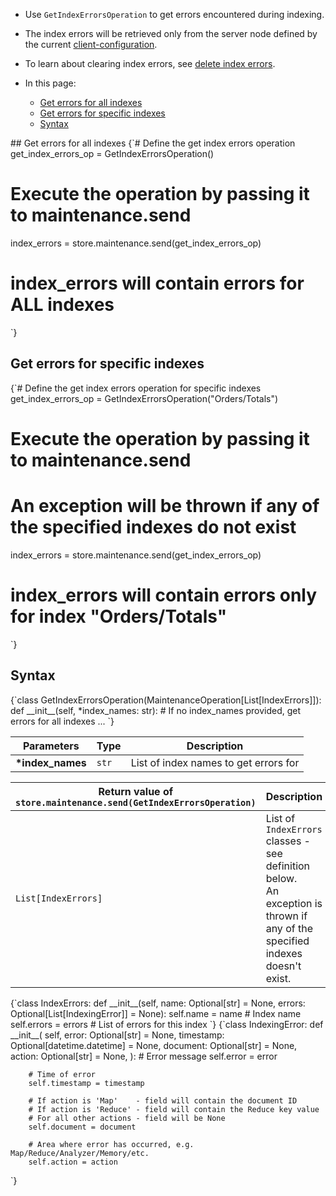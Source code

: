 
<Admonition type="note" title="">

* Use `GetIndexErrorsOperation` to get errors encountered during indexing.

* The index errors will be retrieved only from the server node defined by the current [client-configuration](../../../../client-api/configuration/load-balance/overview.mdx#client-logic-for-choosing-a-node).

* To learn about clearing index errors, see [delete index errors](../../../../client-api/operations/maintenance/indexes/delete-index-errors.mdx). 

* In this page:
    * [Get errors for all indexes](../../../../client-api/operations/maintenance/indexes/get-index-errors.mdx#get-errors-for-all-indexes)
    * [Get errors for specific indexes](../../../../client-api/operations/maintenance/indexes/get-index-errors.mdx#get-errors-for-specific-indexes)
    * [Syntax](../../../../client-api/operations/maintenance/indexes/get-index-errors.mdx#syntax)

</Admonition>
## Get errors for all indexes

<TabItem value="get_errors_all" label="get_errors_all">
<CodeBlock language="python">
{`# Define the get index errors operation
get_index_errors_op = GetIndexErrorsOperation()

# Execute the operation by passing it to maintenance.send
index_errors = store.maintenance.send(get_index_errors_op)

# index_errors will contain errors for ALL indexes
`}
</CodeBlock>
</TabItem>



## Get errors for specific indexes

<TabItem value="get_errors_specific" label="get_errors_specific">
<CodeBlock language="python">
{`# Define the get index errors operation for specific indexes
get_index_errors_op = GetIndexErrorsOperation("Orders/Totals")

# Execute the operation by passing it to maintenance.send
# An exception will be thrown if any of the specified indexes do not exist
index_errors = store.maintenance.send(get_index_errors_op)

# index_errors will contain errors only for index "Orders/Totals"
`}
</CodeBlock>
</TabItem>



## Syntax

<TabItem value="syntax_1" label="syntax_1">
<CodeBlock language="python">
{`class GetIndexErrorsOperation(MaintenanceOperation[List[IndexErrors]]):
    def __init__(self, *index_names: str):  # If no index_names provided, get errors for all indexes
        ...
`}
</CodeBlock>
</TabItem>

| Parameters | Type | Description |
| - | - | - |
| **\*index_names** | `str` | List of index names to get errors for |

| Return value of<br/>`store.maintenance.send(GetIndexErrorsOperation)` | Description |
| - | - |
| `List[IndexErrors]` | List of `IndexErrors` classes - see definition below.<br/>An exception is thrown if any of the specified indexes doesn't exist. |



<TabItem value="syntax_2" label="syntax_2">
<CodeBlock language="python">
{`class IndexErrors:
    def __init__(self, name: Optional[str] = None, errors: Optional[List[IndexingError]] = None):
        self.name = name  # Index name
        self.errors = errors  # List of errors for this index
`}
</CodeBlock>
</TabItem>

<TabItem value="syntax_3" label="syntax_3">
<CodeBlock language="python">
{`class IndexingError:
    def __init__(
        self,
        error: Optional[str] = None,
        timestamp: Optional[datetime.datetime] = None,
        document: Optional[str] = None,
        action: Optional[str] = None,
    ):
        # Error message
        self.error = error

        # Time of error
        self.timestamp = timestamp

        # If action is 'Map'    - field will contain the document ID
        # If action is 'Reduce' - field will contain the Reduce key value
        # For all other actions - field will be None
        self.document = document

        # Area where error has occurred, e.g. Map/Reduce/Analyzer/Memory/etc.
        self.action = action
`}
</CodeBlock>
</TabItem>




